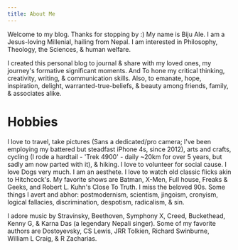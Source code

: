 ```yaml
---
title: About Me
---
```



<AboutImage />

Welcome to my blog. Thanks for stopping by :) My name is Biju Ale. I am a Jesus-loving Millenial, hailing from Nepal. I am interested in Philosophy, Theology, the Sciences, & human welfare.

I created this personal blog to journal & share with my loved ones, my journey's formative significant moments. And To hone my critical thinking, creativity, writing, & communication skills. Also, to emanate, hope, inspiration, delight, warranted-true-beliefs, & beauty among friends, family, & associates alike.

# Hobbies

I love to travel, take pictures (Sans a dedicated/pro camera; I've been employing my battered but steadfast iPhone 4s, since 2012), arts and crafts, cycling (I rode a hardtail - 'Trek 4900' - daily ~20km for over 5 years, but sadly am now parted with it), & hiking. I love to volunteer for social cause. I love Dogs very much. I am an aesthete. I love to watch old classic flicks akin to Hitchcock's. My favorite shows are Batman, X-Men, Full house, Freaks & Geeks, and Robert L. Kuhn's Close To Truth. I miss the beloved 90s. Some things I avert and abhor: postmodernism, scientism, jingoism, cronyism, logical fallacies, discrimination, despotism, radicalism, & sin.

I adore music by Stravinsky, Beethoven, Symphony X, Creed, Buckethead, Kenny G, & Karna Das (a legendary Nepali singer). Some of my favorite authors are Dostoyevsky, CS Lewis, JRR Tolkien, Richard Swinburne, William L Craig, & R Zacharias.
